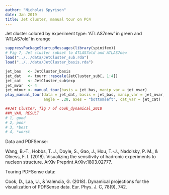 ```yaml
---
author: "Nicholas Spyrison"
date: Jan 2019
title: Jet cluster, manual tour on PC4
---
```


Jet cluster colored by experiment type: ‘ATLAS7new’
in green and ‘ATLAS7old’ in orange

```r
suppressPackageStartupMessages(library(spinifex))
# Fig 7, Jet cluster subset to ATLAS7old and ATLAS7new
load("../../data/JetCluster_sub.rda")
load("../../data/JetCluster_basis.rda")

jet_bas   <- JetCluster_basis
jet_dat   <- tourr::rescale(JetCluster_sub[, 1:4])
jet_cat   <- JetCluster_sub$exp
jet_mvar  <- 4
jet_mtour <- manual_tour(basis = jet_bas, manip_var = jet_mvar)
play_manual_tour(data = jet_dat, basis = jet_bas, manip_var = jet_mvar, 
                 angle = .28, axes = "bottomleft", cat_var = jet_cat)

##Jet Cluster, fig 7 of cook_dynamical_2018
##M_VAR, RESULT
# 1, good
# 2, poor
# 3, *best
# 4, *worst
```

Data and PDFSense:

Wang, B.-T., Hobbs, T. J., Doyle, S., Gao, J., Hou, T.-J., Nadolsky, P. M., & Olness, F. I. (2018). Visualizing the sensitivity of hadronic experiments to nucleon structure. ArXiv Preprint ArXiv:1803.02777.

Touring PDFSense data:

Cook, D., Laa, U., & Valencia, G. (2018). Dynamical projections for the visualization of PDFSense data. Eur. Phys. J. C, 78(9), 742.
